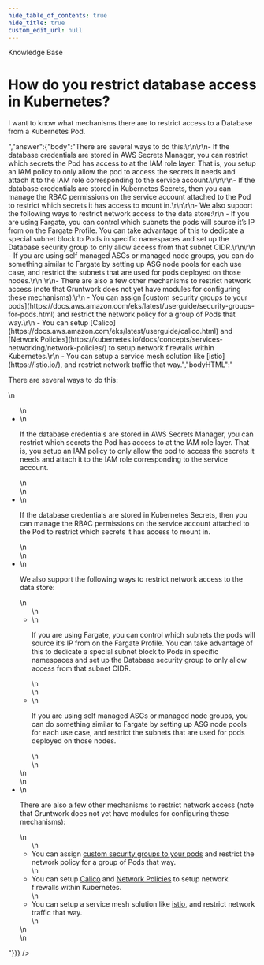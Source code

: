 ```yaml
---
hide_table_of_contents: true
hide_title: true
custom_edit_url: null
---
```



<head>
  <link rel="canonical" href="https://github.com/tnn-tnn-tnn-tnn-tnn-gruntwork-io/knowledge-base/discussions/104" />
</head>

<CenterLayout>
<span className="searchCategory">Knowledge Base</span>
<h1>How do you restrict database access in Kubernetes?</h1>
<GitHub discussion={{"id":"D_kwDOF8slf84AOTOX","number":104,"author":{"login":"yorinasub17"},"title":"How do you restrict database access in Kubernetes?","body":"I want to know what mechanisms there are to restrict access to a Database from a Kubernetes Pod.","bodyHTML":"<p dir=\"auto\">I want to know what mechanisms there are to restrict access to a Database from a Kubernetes Pod.</p>","answer":{"body":"There are several ways to do this:\r\n\r\n- If the database credentials are stored in AWS Secrets Manager, you can restrict which secrets the Pod has access to at the IAM role layer. That is, you setup an IAM policy to only allow the pod to access the secrets it needs and attach it to the IAM role corresponding to the service account.\r\n\r\n- If the database credentials are stored in Kubernetes Secrets, then you can manage the RBAC permissions on the service account attached to the Pod to restrict which secrets it has access to mount in.\r\n\r\n- We also support the following ways to restrict network access to the data store:\r\n    - If you are using Fargate, you can control which subnets the pods will source it’s IP from on the Fargate Profile. You can take advantage of this to dedicate a special subnet block to Pods in specific namespaces and set up the Database security group to only allow access from that subnet CIDR.\r\n\r\n    - If you are using self managed ASGs or managed node groups, you can do something similar to Fargate by setting up ASG node pools for each use case, and restrict the subnets that are used for pods deployed on those nodes.\r\n    \r\n- There are also a few other mechanisms to restrict network access (note that Gruntwork does not yet have modules for configuring these mechanisms):\r\n    - You can assign [custom security groups to your pods](https://docs.aws.amazon.com/eks/latest/userguide/security-groups-for-pods.html) and restrict the network policy for a group of Pods that way.\r\n    - You can setup [Calico](https://docs.aws.amazon.com/eks/latest/userguide/calico.html) and [Network Policies](https://kubernetes.io/docs/concepts/services-networking/network-policies/) to setup network firewalls within Kubernetes.\r\n    - You can setup a service mesh solution like [istio](https://istio.io/), and restrict network traffic that way.","bodyHTML":"<p dir=\"auto\">There are several ways to do this:</p>\n<ul dir=\"auto\">\n<li>\n<p dir=\"auto\">If the database credentials are stored in AWS Secrets Manager, you can restrict which secrets the Pod has access to at the IAM role layer. That is, you setup an IAM policy to only allow the pod to access the secrets it needs and attach it to the IAM role corresponding to the service account.</p>\n</li>\n<li>\n<p dir=\"auto\">If the database credentials are stored in Kubernetes Secrets, then you can manage the RBAC permissions on the service account attached to the Pod to restrict which secrets it has access to mount in.</p>\n</li>\n<li>\n<p dir=\"auto\">We also support the following ways to restrict network access to the data store:</p>\n<ul dir=\"auto\">\n<li>\n<p dir=\"auto\">If you are using Fargate, you can control which subnets the pods will source it’s IP from on the Fargate Profile. You can take advantage of this to dedicate a special subnet block to Pods in specific namespaces and set up the Database security group to only allow access from that subnet CIDR.</p>\n</li>\n<li>\n<p dir=\"auto\">If you are using self managed ASGs or managed node groups, you can do something similar to Fargate by setting up ASG node pools for each use case, and restrict the subnets that are used for pods deployed on those nodes.</p>\n</li>\n</ul>\n</li>\n<li>\n<p dir=\"auto\">There are also a few other mechanisms to restrict network access (note that Gruntwork does not yet have modules for configuring these mechanisms):</p>\n<ul dir=\"auto\">\n<li>You can assign <a href=\"https://docs.aws.amazon.com/eks/latest/userguide/security-groups-for-pods.html\" rel=\"nofollow\">custom security groups to your pods</a> and restrict the network policy for a group of Pods that way.</li>\n<li>You can setup <a href=\"https://docs.aws.amazon.com/eks/latest/userguide/calico.html\" rel=\"nofollow\">Calico</a> and <a href=\"https://kubernetes.io/docs/concepts/services-networking/network-policies/\" rel=\"nofollow\">Network Policies</a> to setup network firewalls within Kubernetes.</li>\n<li>You can setup a service mesh solution like <a href=\"https://istio.io/\" rel=\"nofollow\">istio</a>, and restrict network traffic that way.</li>\n</ul>\n</li>\n</ul>"}}} />

</CenterLayout>
  

<!-- ##DOCS-SOURCER-START
{
  "sourcePlugin": "github-discussions",
  "hash": "6a12369ad50c33d75295414c949b46ea"
}
##DOCS-SOURCER-END -->
